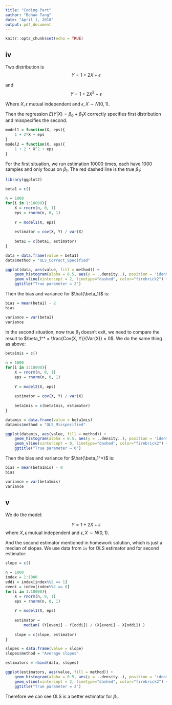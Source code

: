 ```yaml
---
title: "Coding Part"
author: "Bohao Tang"
date: "April 1, 2018"
output: pdf_document
---
```


```r
knitr::opts_chunk$set(echo = TRUE)
```

## iv

Two distribution is 
$$Y = 1 + 2X + \epsilon$$

and 
$$Y = 1 + 2X^2 + \epsilon$$

Where $X, \epsilon$ mutual independent and $\epsilon, X \sim N(0,1)$.

Then the regression $E(Y|X) = \beta_0 + \beta_1 X$ correctly specifies first distribution and misspecifies the second.

```r
model1 = function(X, eps){
    1 + 2*X + eps
}
model2 = function(X, eps){
    1 + 2 * X^2 + eps
}
```

For the first situation, we run estimation 10000 times, each have 1000 samples and only focus on $\beta_1$. The red dashed line is the true $\beta_1$:

```r
library(ggplot2)

beta1 = c()

n = 1000
for(i in 1:10000){
    X = rnorm(n, 0, 1)
    eps = rnorm(n, 0, 1)
    
    Y = model1(X, eps)
    
    estimator = cov(X, Y) / var(X)
    
    beta1 = c(beta1, estimator)
}

data = data.frame(value = beta1)
data$method = "OLS_Correct_Specified"

ggplot(data, aes(value, fill = method)) + 
    geom_histogram(alpha = 0.5, aes(y = ..density..), position = 'identity') +
    geom_vline(xintercept = 2, linetype="dashed", color="firebrick2") + 
    ggtitle("True parameter = 2")

```

Then the bias and variance for $\hat{\beta_1}$ is:
```r
bias = mean(beta1) - 2
bias

variance = var(beta1)
variance
```

In the second situation, now true $\beta_1$ doesn't exit, we need to compare the result to $\beta_1^* = \frac{Cov(X, Y)}{Var(X)} = 0$. We do the same thing as above:

```r
beta1mis = c()

n = 1000
for(i in 1:10000){
    X = rnorm(n, 0, 1)
    eps = rnorm(n, 0, 1)
    
    Y = model2(X, eps)
    
    estimator = cov(X, Y) / var(X)
    
    beta1mis = c(beta1mis, estimator)
}

datamis = data.frame(value = beta1mis)
datamis$method = "OLS_Misspecified"

ggplot(datamis, aes(value, fill = method)) + 
    geom_histogram(alpha = 0.5, aes(y = ..density..), position = 'identity') +
    geom_vline(xintercept = 0, linetype="dashed", color="firebrick2") + 
    ggtitle("True parameter = 0")

```

Then the bias and variance for $\hat{\beta_1^*}$ is:
```r
bias = mean(beta1mis) - 0
bias

variance = var(beta1mis)
variance
```

## v

We do the model:

$$Y = 1 + 2X + \epsilon$$
where $X, \epsilon$ mutual independent and $\epsilon, X \sim N(0,1)$.

And the second estimator mentioned in homework solution, which is just a median of slopes. We use data from `iv` for OLS estimator and for second estimator:

```r
slope = c()

n = 1000
index = 1:1000
oddi = index[index%%2 == 1]
eveni = index[index%%2 == 0]
for(i in 1:10000){
    X = rnorm(n, 0, 1)
    eps = rnorm(n, 0, 1)
    
    Y = model1(X, eps)
    
    estimator = 
        median( (Y[eveni] - Y[oddi]) / (X[eveni] - X[oddi]) )
    
    slope = c(slope, estimator)
}

slopes = data.frame(value = slope)
slopes$method = "Average slopes"

estimators = rbind(data, slopes)

ggplot(estimators, aes(value, fill = method)) + 
    geom_histogram(alpha = 0.5, aes(y = ..density..), position = 'identity') +
    geom_vline(xintercept = 2, linetype="dashed", color="firebrick2") + 
    ggtitle("True parameter = 2")

```

Therefore we can see OLS is a better estimator for $\beta_1$.
